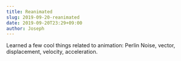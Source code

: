 ```yaml
---
title: Reanimated
slug: 2019-09-20-reanimated
date: 2019-09-20T23:29+09:00
author: Joseph
---
```


Learned a few cool things related to animation: Perlin Noise, vector, displacement, velocity, acceleration.